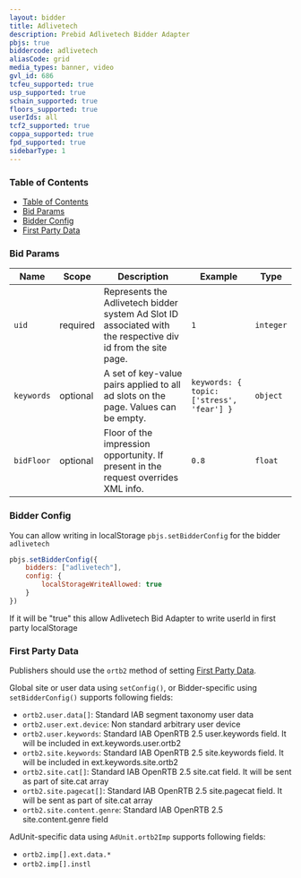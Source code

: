 ```yaml
---
layout: bidder
title: Adlivetech
description: Prebid Adlivetech Bidder Adapter
pbjs: true
biddercode: adlivetech
aliasCode: grid
media_types: banner, video
gvl_id: 686
tcfeu_supported: true
usp_supported: true
schain_supported: true
floors_supported: true
userIds: all
tcf2_supported: true
coppa_supported: true
fpd_supported: true
sidebarType: 1
---
```


### Table of Contents

- [Table of Contents](#table-of-contents)
- [Bid Params](#bid-params)
- [Bidder Config](#bidder-config)
- [First Party Data](#first-party-data)



### Bid Params


| Name           | Scope    | Description                                                                                                  | Example                                   | Type      |
|----------------|----------|--------------------------------------------------------------------------------------------------------------|-------------------------------------------|-----------|
| `uid`          | required | Represents the Adlivetech bidder system Ad Slot ID associated with the respective div id from the site page. | `1`                                       | `integer` |
| `keywords`     | optional | A set of key-value pairs applied to all ad slots on the page. Values can be empty.                           | `keywords: { topic: ['stress', 'fear'] }` | `object`  |
| `bidFloor`     | optional | Floor of the impression opportunity. If present in the request overrides XML info.                           | `0.8`                                     | `float`   |



### Bidder Config

You can allow writing in localStorage `pbjs.setBidderConfig` for the bidder `adlivetech`

```javascript
pbjs.setBidderConfig({
    bidders: ["adlivetech"],
    config: {
        localStorageWriteAllowed: true
    }
})
```

If it will be "true" this allow Adlivetech Bid Adapter to write userId in first party localStorage



### First Party Data

Publishers should use the `ortb2` method of setting [First Party Data](https://docs.prebid.org/features/firstPartyData.html).

Global site or user data using `setConfig()`, or Bidder-specific using `setBidderConfig()` supports following fields:

- `ortb2.user.data[]`: Standard IAB segment taxonomy user data
- `ortb2.user.ext.device`: Non standard arbitrary user device
- `ortb2.user.keywords`: Standard IAB OpenRTB 2.5 user.keywords field. It will be included in ext.keywords.user.ortb2
- `ortb2.site.keywords`: Standard IAB OpenRTB 2.5 site.keywords field. It will be included in ext.keywords.site.ortb2
- `ortb2.site.cat[]`: Standard IAB OpenRTB 2.5 site.cat field. It will be sent as part of site.cat array
- `ortb2.site.pagecat[]`: Standard IAB OpenRTB 2.5 site.pagecat field. It will be sent as part of site.cat array
- `ortb2.site.content.genre`: Standard IAB OpenRTB 2.5 site.content.genre field

AdUnit-specific data using `AdUnit.ortb2Imp` supports following fields:

- `ortb2.imp[].ext.data.*`
- `ortb2.imp[].instl`
